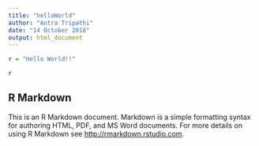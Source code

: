 ```yaml
---
title: "helloWorld"
author: "Antra Tripathi"
date: "14 October 2018"
output: html_document
---
```


```r

r = "Hello World!!"

r

```

## R Markdown

This is an R Markdown document. Markdown is a simple formatting syntax for authoring HTML, PDF, and MS Word documents. For more details on using R Markdown see <http://rmarkdown.rstudio.com>.

